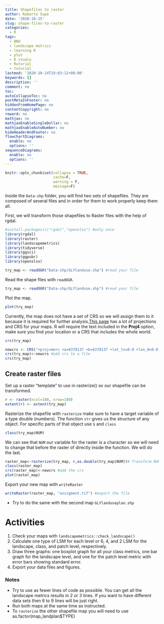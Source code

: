 ```yaml
---
title: Shapefiles to raster
author: Roberto Supe
date: '2020-10-15'
slug: shape-files-to-raster
categories:
  - R
tags:
  - BNU
  - landscape metrics
  - learning R
  - plot
  - R studio
  - Rutorial
  - tutorial
lastmod: '2020-10-14T19:03:12+08:00'
keywords: []
description: ''
comment: no
toc: 
autoCollapseToc: no
postMetaInFooter: no
hiddenFromHomePage: no
contentCopyright: no
reward: no
mathjax: no
mathjaxEnableSingleDollar: no
mathjaxEnableAutoNumber: no
hideHeaderAndFooter: no
flowchartDiagrams:
  enable: no
  options: ''
sequenceDiagrams:
  enable: no
  options: ''
---
```

```r
knitr::opts_chunk$set(collapse = TRUE,
                      cache=F,
                      warning = F,
                      message=F)
```

Inside the `Data-shp` folder, you will find two sets of shapefiles. They are composed of several files and in order for them to work properly keep them all.

First, we will transform those shapefiles to Raster files with the help of rgdal.

```r
#install.packages(c("rgdal","openxlsx") #only once 
library(rgdal) 
library(raster)
library(landscapemetrics)
library(tidyverse)
library(ggsci)
library(ggpubr)
library(openxlsx)
```

```r
try_map <- readOGR("Data-shp/GLYlanduse.shp") #read your file
```

Read the shape files with `readOGR`.
```r
try_map <- readOGR("Data-shp/GLYlanduse.shp") #read your file
```

Plot the map. 

```r
plot(try_map)
```

Currently, the map does not have a set of CRS so we will assign them to it because it is required for further analysis.[This page](https://spatialreference.org/ref/) has a lot of projections and CRS for your maps. R will require the text included in the **Proj4**  option, make sure you find your location or a CRS that includes the whole world. 

```r
crs(try_map)
```

```r
newcrs <- CRS("+proj=merc +a=6378137 +b=6378137 +lat_ts=0.0 +lon_0=0.0 +x_0=0.0 +y_0=0 +k=1.0 +units=m +nadgrids=@null +wktext  +no_defs") 
crs(try_map)<-newcrs #add crs to a file
crs(try_map)
```

## Create raster files

Set up a raster "template" to use in rasterize() so our shapefile can be transformed.

```r
r <- raster(ncol=180, nrow=180)
extent(r) <- extent(try_map) 
```

Rasterize the shapefile with `rasterize` make sure to have a target variable of a type double (numbers). The function `str` gives us the structure of any object. For specific parts of that object use `$` and `class`

```r
class(try_map$NUM)
```

We can see that `NUM` our variable for the raster is a character so we will need to change that before the raster of directly inside the function. We will do the last.

```r
raster_map<-rasterize(try_map, r,as.double(try_map$NUM))# Transform NUM
class(raster_map)
crs(raster_map)<-newcrs #add the crs
plot(raster_map)
```

Export your new map with `writeRaster`
```r
writeRaster(raster_map, "assigment.tif") #export the file
```

* Try to do the same with the second map `GLYlanduseplan.shp` 

# Activities

1. Check your maps with `landscapemetrics::check_landscape()`
2. Calculate one type of LSM for each level or 6, 4, and 2 LSM for the landscape, class, and patch level, respectively.
3. Draw three graphs: one boxplot graph for all your class metrics, one bar graph for the landscape level, and one for the patch level metric with error bars showing standard error.
4. Export your data files and figures.

### Notes
* Try to use as fewer lines of code as possible. You can get all the landscape metrics results in 2 or 3 lines. If you want to have different data sets then 6 to 9 lines will be just right.
* Run both maps at the same time as instructed.
* To `rasterize` the other shapefile map you will need to use as.factor(map_landplan$TYPE)


